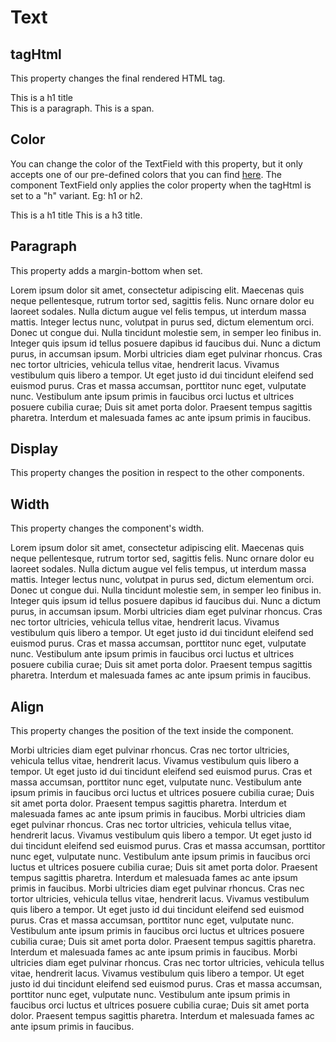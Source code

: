 
<Meta title="Components|Text" />

# Text

<Props of={Text} />

## tagHtml

This property changes the final rendered HTML tag.

<Preview>
          <div>
              <Text tagHtml='h1' >
                  This is a h1 title
              </Text>
              <div>
                  <Text display='inline-block'>
                        This is a paragraph.
                  </Text>
                  <Text display='inline-block' tagHtml='span'>
                        This is a span.
                  </Text>
              </div>
          </div>
</Preview>

## Color

You can change the color of the TextField with this property, but it only accepts one of our pre-defined colors that you can find [here](/?path=/docs/colors--page).
The component TextField only applies the color property when the tagHtml is set to a "h" variant. Eg: h1 or h2.

<Preview>
          <div>
              <Text tagHtml="h1" color='estherGreen' >
                  This is a h1 title
              </Text>
              <Text tagHtml="h3" color="cadetBlue">
                    This is a h3 title.
              </Text>
          </div>
</Preview>

## Paragraph

This property adds a margin-bottom when set.

<Preview>
             <div>
                 <Text width="300px" paragraph>
                     Lorem ipsum dolor sit amet, consectetur adipiscing elit. Maecenas quis neque pellentesque, rutrum tortor sed, sagittis felis. Nunc ornare dolor eu laoreet sodales. Nulla dictum augue vel felis tempus, ut interdum massa mattis. Integer lectus nunc, volutpat in purus sed, dictum elementum orci. Donec ut congue dui. Nulla tincidunt molestie sem, in semper leo finibus in. Integer quis ipsum id tellus posuere dapibus id faucibus dui. Nunc a dictum purus, in accumsan ipsum.
                 </Text>
                 <Text width="300px">
                      Morbi ultricies diam eget pulvinar rhoncus. Cras nec tortor ultricies, vehicula tellus vitae, hendrerit lacus. Vivamus vestibulum quis libero a tempor. Ut eget justo id dui tincidunt eleifend sed euismod purus. Cras et massa accumsan, porttitor nunc eget, vulputate nunc. Vestibulum ante ipsum primis in faucibus orci luctus et ultrices posuere cubilia curae; Duis sit amet porta dolor. Praesent tempus sagittis pharetra. Interdum et malesuada fames ac ante ipsum primis in faucibus.
                 </Text>
             </div>
   </Preview>

## Display

This property changes the position in respect to the other components.


## Width

This property changes the component's width.

<Preview>
             <div>
                 <Text width="300px" paragraph>
                     Lorem ipsum dolor sit amet, consectetur adipiscing elit. Maecenas quis neque pellentesque, rutrum tortor sed, sagittis felis. Nunc ornare dolor eu laoreet sodales. Nulla dictum augue vel felis tempus, ut interdum massa mattis. Integer lectus nunc, volutpat in purus sed, dictum elementum orci. Donec ut congue dui. Nulla tincidunt molestie sem, in semper leo finibus in. Integer quis ipsum id tellus posuere dapibus id faucibus dui. Nunc a dictum purus, in accumsan ipsum.
                 </Text>
                 <Text width="500px">
                      Morbi ultricies diam eget pulvinar rhoncus. Cras nec tortor ultricies, vehicula tellus vitae, hendrerit lacus. Vivamus vestibulum quis libero a tempor. Ut eget justo id dui tincidunt eleifend sed euismod purus. Cras et massa accumsan, porttitor nunc eget, vulputate nunc. Vestibulum ante ipsum primis in faucibus orci luctus et ultrices posuere cubilia curae; Duis sit amet porta dolor. Praesent tempus sagittis pharetra. Interdum et malesuada fames ac ante ipsum primis in faucibus.
                 </Text>
             </div>
   </Preview>

## Align

This property changes the position of the text inside the component.

<Preview>
             <div>
                 <Text width="600px" paragraph align="left">
                      Morbi ultricies diam eget pulvinar rhoncus. Cras nec tortor ultricies, vehicula tellus vitae, hendrerit lacus. Vivamus vestibulum quis libero a tempor. Ut eget justo id dui tincidunt eleifend sed euismod purus. Cras et massa accumsan, porttitor nunc eget, vulputate nunc. Vestibulum ante ipsum primis in faucibus orci luctus et ultrices posuere cubilia curae; Duis sit amet porta dolor. Praesent tempus sagittis pharetra. Interdum et malesuada fames ac ante ipsum primis in faucibus.
                 </Text>
                 <Text width="600px" paragraph align="center">
                      Morbi ultricies diam eget pulvinar rhoncus. Cras nec tortor ultricies, vehicula tellus vitae, hendrerit lacus. Vivamus vestibulum quis libero a tempor. Ut eget justo id dui tincidunt eleifend sed euismod purus. Cras et massa accumsan, porttitor nunc eget, vulputate nunc. Vestibulum ante ipsum primis in faucibus orci luctus et ultrices posuere cubilia curae; Duis sit amet porta dolor. Praesent tempus sagittis pharetra. Interdum et malesuada fames ac ante ipsum primis in faucibus.
                 </Text>
                 <Text width="600px" paragraph align="justify">
                      Morbi ultricies diam eget pulvinar rhoncus. Cras nec tortor ultricies, vehicula tellus vitae, hendrerit lacus. Vivamus vestibulum quis libero a tempor. Ut eget justo id dui tincidunt eleifend sed euismod purus. Cras et massa accumsan, porttitor nunc eget, vulputate nunc. Vestibulum ante ipsum primis in faucibus orci luctus et ultrices posuere cubilia curae; Duis sit amet porta dolor. Praesent tempus sagittis pharetra. Interdum et malesuada fames ac ante ipsum primis in faucibus.
                 </Text>
                 <Text width="600px" paragraph align="right">
                      Morbi ultricies diam eget pulvinar rhoncus. Cras nec tortor ultricies, vehicula tellus vitae, hendrerit lacus. Vivamus vestibulum quis libero a tempor. Ut eget justo id dui tincidunt eleifend sed euismod purus. Cras et massa accumsan, porttitor nunc eget, vulputate nunc. Vestibulum ante ipsum primis in faucibus orci luctus et ultrices posuere cubilia curae; Duis sit amet porta dolor. Praesent tempus sagittis pharetra. Interdum et malesuada fames ac ante ipsum primis in faucibus.
                 </Text>
             </div>
   </Preview>